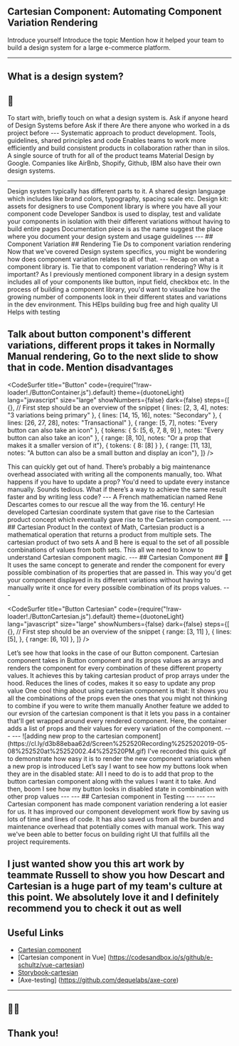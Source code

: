 

<Head>
  <title>Automating Component Variation Rendering</title>
</Head>


## Cartesian Component: Automating Component Variation Rendering

<Credentials />

<Notes>
  Introduce yourself
  Introduce the topic
  Mention how it helped your team to build a design system for a large e-commerce platform.
</Notes>

---
## What is a design system?
## 🤔

<Notes>
  To start with, briefly touch on what a design system is. 
  Ask if anyone heard of Design Systems before
  Ask if there Are there anyone who worked in a ds project before
</Notes>
---

<ImageContainer src='./images/ds.jpeg' width='100%' />

<Notes>
  Systematic approach to product development. 
  Tools, guidelines, shared principles and code
  Enables teams to work more efficiently and build consistent products in collaboration rather than in silos.
  A single source of truth for all of the product teams
  Material Design by Google.
  Companies like AirBnb, Shopify, Github, IBM also have their own design systems.
</Notes>

---
<ImageContainer src='./images/ds-components.png' width='100%' />

<Notes>
  Design system typically has different parts to it. 
  A shared design language which includes like brand colors, typography, spacing scale etc. 
  Design kit: assets for designers to use
  Component library is where you have all your component code
  Developer Sandbox is used to display, test and validate your components in isolation with their different variations without having to build entire pages
  Documentation piece is as the name suggest the place where you document your design system and usage guidelines
</Notes>
---
## Component Variation
## Rendering

<Notes>
  Tie Ds to component variation rendering
  Now that we've covered Design system specifics, you might be wondering how does component variation relates to all of that.
</Notes>
---
<ImageContainer src='./images/components.png' width='40rem' height='52rem' />

<Notes>
  Recap on what a component library is.
  Tie that to component variation rendering?
  Why is it important?
  As I previously mentioned component library in a design system includes all of your components like button, input field, checkbox etc.
  In the process of building a component library, you'd want to visualize how the growing number of components look in their different states and variations in the dev environment.
  This HElps building bug free and high quality UI 
  Helps with testing

  Talk about button component's different variations, different props it takes in
  Normally Manual rendering, Go to the next slide to show that in code. Mention disadvantages 
</Notes>
---

<CodeSurfer
  title="Button"
  code={require("!raw-loader!./ButtonContainer.js").default}
  theme={duotoneLight}
  lang="javascript"
  size="large"
  showNumbers={false}
  dark={false}
  steps={[
    {}, // First step should be an overview of the snippet
    { lines: [2, 3, 4], notes: "3 variations being primary" },
    { lines: [14, 15, 16], notes: "Secondary" },
    { lines: [26, 27, 28], notes: "Transactional" },
    { range: [5, 7], notes: "Every button can also take an icon" },
    { tokens: { 5: [5, 6, 7, 8, 9] }, notes: "Every button can also take an icon" },
    { range: [8, 10], notes: "Or a prop that makes it a smaller version of it"},
    { tokens: { 8: [8] } },
    { range: [11, 13], notes: "A button can also be a small button and display an icon"},
  ]}
/>

<Notes>
  This can quickly get out of hand. There’s probably a big maintenance overhead associated with writing all the components manually, too. 
  What happens if you have to update a prop? You'd need to update every instance manually. 
  Sounds tedious. What if there’s a way to achieve the same result faster and by writing less code? 
</Notes>
---
<ImageContainer src='./images/descartes.jpg' width='28rem' height='34rem' />

<Notes>
  A French mathematician named Rene Descartes comes to our rescue all the way from the 16. century!
  He developed Cartesian coordinate system that gave rise to the Cartesian product concept which eventually gave rise to the Cartesian component. 
</Notes>
---
## Cartesian Product
<ImageContainer src='./images/cartesian-products.jpg' width='100%' />

<Notes>
  In the context of Math, Cartesian product is a mathematical operation that returns a product from multiple sets. 
  The cartesian product of two sets A and B here is equal to the set of all possible combinations of values from both sets.
  This all we need to know to understand Cartesian component magic.
</Notes>
---
## Cartesian Component
## 📐

<Notes>
  It uses the same concept to generate and render the component for every possible combination of its properties that are passed in. 
  This way you'd get your component displayed in its different variations without having to manually write it once for every possible combination of its props values.
</Notes>
---

<CodeSurfer
  title="Button Cartesian"
  code={require("!raw-loader!./ButtonCartesian.js").default}
  theme={duotoneLight}
  lang="javascript"
  size="large"
  showNumbers={false}
  dark={false}
  steps={[
    {}, // First step should be an overview of the snippet
    { range: [3, 11] },
    { lines: [5], },
    { range: [6, 10] },
  ]}
/>

<Notes>
  Let’s see how that looks in the case of our Button component.
  Cartesian component takes in Button component and its props values as arrays and renders the component for every combination of these different property values. 
  It achieves this by taking cartesian product of prop arrays under the hood.
  Reduces the lines of codes, makes it so easy to update any prop value
  One cool thing about using cartesian component is that: It shows you all the combinations of the props even the ones that you might not thinking to combine if you were to write them manually
  Another feature we added to our evrsion of the cartesian component is that it lets you pass in a container that'll get wrapped around every rendered component.
  Here, the container adds a list of props and their values for every variation of the component.
</Notes>
---
<ImageContainer src='./images/buttons-with-props.png' width='100%' />
---
![adding new prop to the cartesian component](https://cl.ly/d3b88ebaa62d/Screen%252520Recording%2525202019-05-08%252520at%25252002.44%252520PM.gif)

<Notes>
  I've recorded this quick gif to demonstrate how easy it is to render the new component variations when a new prop is introduced
  Let’s say I want to see how my buttons look when they are in the disabled state:
  All I need to do is to add that prop to the button cartesian component along with the values I want it to take.
  And then, boom I see how my button looks in disabled state in combination with other prop values
</Notes>
---
<CodeSurfer
  title="Cartesian component"
  code={require("!raw-loader!./Cartesian.js").default}
  theme={duotoneLight}
  lang="javascript"
  size="large"
  showNumbers={false}
  dark={false}
  steps={[
    {}, // First step should be an overview of the snippet
    { range: [2, 23] },
    { lines: [4] },
    { range: [7, 22], },
  ]}
/>

<Notes>

</Notes>
---
## Cartesian component in Testing
---
<CodeSurfer
  title="Snapshot testing"
  code={require("!raw-loader!./snapshot.js").default}
  theme={duotoneLight}
  lang="javascript"
  size="large"
  showNumbers={false}
  dark={false}
  steps={[
    {}, // First step should be an overview of the snippet
  ]}
/>
---
<CodeSurfer
  title="Accesibility testing"
  code={require("!raw-loader!./axe.js").default}
  theme={duotoneLight}
  lang="javascript"
  size="large"
  showNumbers={false}
  dark={false}
  steps={[
    {}, // First step should be an overview of the snippet
    { range: [8, 9] },
  ]}
/>
---
<ImageContainer src='./images/cartesian-axe.png' width='44rem' height='50rem' />

<Notes>
  Cartesian component has made component variation rendering a lot easier for us.
  It has improved our component development work flow by saving us lots of time and lines of code. 
  It has also saved us from all the burden and maintenance overhead that potentially comes with manual work.
  This way we've been able to better focus on building right UI that fulfills all the project requirements. 

  I just wanted show you this art work by teammate Russell to show you how Descart and Cartesian is a huge part of my team's culture at this point. 
  We absolutely love it and I definitely recommend you to check it out as well
</Notes>
---
## Useful Links

* [Cartesian component](https://github.com/c8r/kit)
* [Cartesian component in Vue] (https://codesandbox.io/s/github/e-schultz/vue-cartesian)
* [Storybook-cartesian](https://github.com/jondot/storybook-cartesian)
* [Axe-testing] (https://github.com/dequelabs/axe-core)
---
## 🙏🏻
## Thank you! 